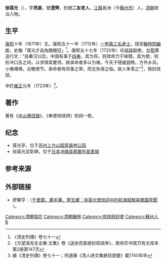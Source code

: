 '''徐葆光'''（{{bd|1671年||1723年|catIdx=X徐}}），字'''亮直'''，號'''澄齊'''，別號'''二友老人'''，[[江蘇|江蘇]]長洲（今[[蘇州市|蘇州市]]）人，[[清朝|清朝]]政治人物。

== 生平 ==
[[康熙|康熙]]十年（1671年）生。康熙五十一年（1712年）[[探花|一甲第三名]][[進士|進士]]，授官[[翰林院|翰林院]][[編修|編修]]，史稱「葆光才品為舘閣冠」<ref>《清史列傳》卷七十一</ref>。康熙五十七年（1720年）任[[琉球|琉球]]副使，[[方苞|方苞]]撰送行文：“自秦汉以后，中国有事于[[四夷|四夷]]，其为将，则效命力于锋镝，其为使，则折冲口舌之间，以求得其要领，故承命者多以为难。今天子德威遐畅，方外乡风，小夷喁喁，企瞻使节。承命者有将事之荣，而无失得之恤。故人争羡之”<ref>《方望溪先生全集·文集》卷《送徐亮直册封琉球序》，商务印书馆万有文库本第2册第147页</ref>，冊封琉球。

卒於[[雍正|雍正]]元年（1723年）<ref>據《清史列傳》卷七十一；柯遇春《清人詩文集總目提要》載1740年卒</ref>。

==著作==
著有《[[中山傳信錄|中山傳信錄]]》、《奉使琉球詩》附詞一卷。

==纪念==
*葆光亭，位于[[苏州上方山国家森林公园|苏州上方山国家森林公园]]
*徐葆光显彰碑，位于[[日本|日本]][[冲绳县|冲绳县]][[那霸市|那霸市]][[首里城|首里城]]

==参考来源==
{{reflist}}

==外部链接==
*廖肇亨：〈[http://ctma.nccu.edu.tw/chibulletin/app/paper.php?action=list_content&Sn=24 千里鏡、鹿毛筆、寄生螺：徐葆光使琉詞中的航海經驗與異國見聞] {{Wayback|url=http://ctma.nccu.edu.tw/chibulletin/app/paper.php?action=list_content&Sn=24 |date=20190520063720 }}〉。
{{康熙五十一年壬辰科殿試金榜}}
{{DEFAULTSORT:Xu徐}}
[[Category:清朝探花|Category:清朝探花]]
[[Category:清朝翰林|Category:清朝翰林]]
[[Category:琉球冊封使|Category:琉球冊封使]]
[[Category:蘇州人|Category:蘇州人]]
[[Category:徐姓|B]]